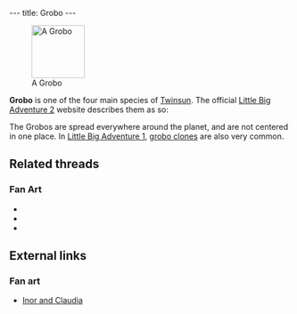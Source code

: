 ---
title: Grobo
---

{{twinsunica import}}[[Image:GroboAnim.gif|right|95px|thumb|A Grobo]]

'''Grobo''' is one of the four main species of [[Twinsun]]. The official [[Little Big Adventure 2]] website describes them as so:
{{quote
 |quote=An elephant-like race. These characters are gentle oafs who try to stay out of trouble. They do, however, have their character and their own particular quirks: they enjoy picking, gathering and DIY jobs. In fact they enjoy everything. They are cooperative and hard-working even if some of them are not exactly Nobel prize winners.
 |character=[http://www.magicball.net/mirrors/official-lba2/FAMILLE/GROBOSEN.HTM Official LBA 2 site]}}

The Grobos are spread everywhere around the planet, and are not centered in one place. In [[Little Big Adventure 1]], [[grobo clones]] are also very common.

==Related threads==
===Fan Art===
* {{post|id=84457|title=Lba3}}
* {{thread|id=4757|title=My x-mas art}}
* {{thread|id=4617|title=Ancient Grobos}}

==External links==
===Fan art===
* [http://www.deviantart.com/view/11302613/ Inor and Claudia]

[[Category:Grobos| ]]
[[Category:Grobo characters| ]]
[[Category:Grobo enemies| ]]